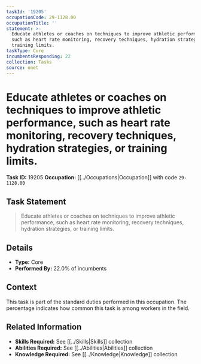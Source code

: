 ```yaml
---
taskId: '19205'
occupationCode: 29-1128.00
occupationTitle: ''
statement: >-
  Educate athletes or coaches on techniques to improve athletic performance,
  such as heart rate monitoring, recovery techniques, hydration strategies, or
  training limits.
taskType: Core
incumbentsResponding: 22
collection: Tasks
source: onet
---
```

# Educate athletes or coaches on techniques to improve athletic performance, such as heart rate monitoring, recovery techniques, hydration strategies, or training limits.

**Task ID:** 19205
**Occupation:** [[../Occupations|Occupation]] with code `29-1128.00`

## Task Statement

> Educate athletes or coaches on techniques to improve athletic performance, such as heart rate monitoring, recovery techniques, hydration strategies, or training limits.

## Details

- **Type:** Core
- **Performed By:** 22.0% of incumbents

## Context

This task is part of the standard duties performed in this occupation. The percentage indicates how common this task is among workers in the field.

## Related Information

- **Skills Required:** See [[../Skills|Skills]] collection
- **Abilities Required:** See [[../Abilities|Abilities]] collection
- **Knowledge Required:** See [[../Knowledge|Knowledge]] collection
